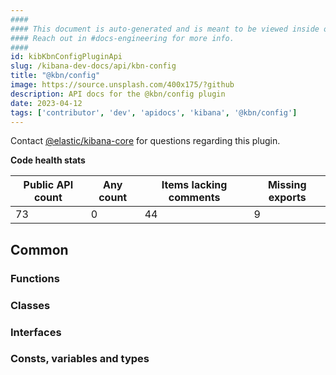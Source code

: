 ```yaml
---
####
#### This document is auto-generated and is meant to be viewed inside our experimental, new docs system.
#### Reach out in #docs-engineering for more info.
####
id: kibKbnConfigPluginApi
slug: /kibana-dev-docs/api/kbn-config
title: "@kbn/config"
image: https://source.unsplash.com/400x175/?github
description: API docs for the @kbn/config plugin
date: 2023-04-12
tags: ['contributor', 'dev', 'apidocs', 'kibana', '@kbn/config']
---
```




Contact [@elastic/kibana-core](https://github.com/orgs/elastic/teams/kibana-core) for questions regarding this plugin.

**Code health stats**

| Public API count  | Any count | Items lacking comments | Missing exports |
|-------------------|-----------|------------------------|-----------------|
| 73 | 0 | 44 | 9 |

## Common

### Functions
<DocDefinitionList data={kbnConfigObj.common.functions}/>

### Classes
<DocDefinitionList data={kbnConfigObj.common.classes}/>

### Interfaces
<DocDefinitionList data={kbnConfigObj.common.interfaces}/>

### Consts, variables and types
<DocDefinitionList data={kbnConfigObj.common.misc}/>

